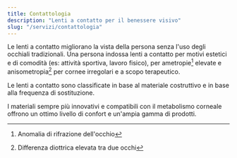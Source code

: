 ```yaml
---
title: Contattologia
description: "Lenti a contatto per il benessere visivo"
slug: "/servizi/contattologia"
---
```


Le lenti a contatto migliorano la vista della persona senza l'uso degli occhiali tradizionali. Una persona indossa lenti a contatto per motivi estetici e di comodità (es: attività sportiva, lavoro fisico), per ametropie[^1] elevate e anisometropia[^2] per cornee irregolari e a scopo terapeutico.

Le lenti a contatto sono classificate in base al materiale costruttivo e in base alla frequenza di sostituzione.

I materiali sempre più innovativi e compatibili con il metabolismo corneale offrono un ottimo livello di confort e un'ampia gamma di prodotti.

[^1]: Anomalia di rifrazione dell'occhio
[^2]: Differenza diottrica elevata tra due occhi
